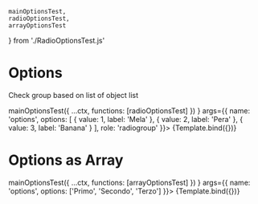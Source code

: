 

	mainOptionsTest,
	radioOptionsTest,
	arrayOptionsTest
} from './RadioOptionsTest.js'

<Meta title="Components/RadioGroup/Options" component={VvRadioGroup} />

# Options

Check group based on list of object list

<Canvas>
	<Story
		name="Options"
		play={(ctx) =>
			mainOptionsTest({
				...ctx,
				functions: [radioOptionsTest]
			})
		}
		args={{
			name: 'options',
			options: [
				{ value: 1, label: 'Mela' },
				{ value: 2, label: 'Pera' },
				{ value: 3, label: 'Banana' }
			],
			role: 'radiogroup'
		}}>
		{Template.bind({})}
	</Story>
</Canvas>

# Options as Array

<Canvas>
	<Story
		name="Options as Array"
		play={(ctx) =>
			mainOptionsTest({
				...ctx,
				functions: [arrayOptionsTest]
			})
		}
		args={{
			name: 'options',
			options: ['Primo', 'Secondo', 'Terzo']
		}}>
		{Template.bind({})}
	</Story>
</Canvas>
